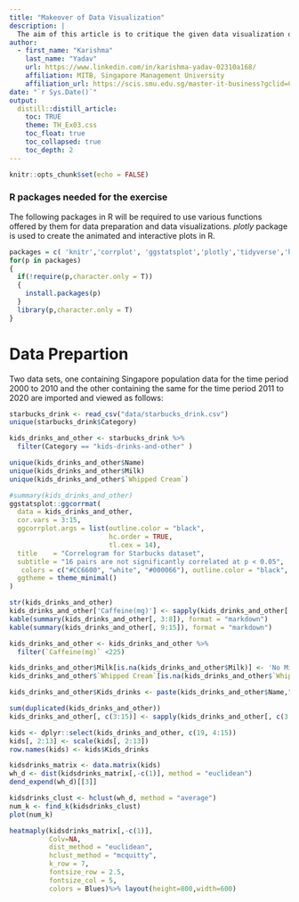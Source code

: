 ```yaml
---
title: "Makeover of Data Visualization"
description: |
  The aim of this article is to critique the given data visualization on Singapore Labour Force Participation Rate among different age-groups over the past 12 years and propose and build an improved visualization for the same using the Tableau Desktop interface.
author:
  - first_name: "Karishma"
    last_name: "Yadav"
    url: https://www.linkedin.com/in/karishma-yadav-02310a168/
    affiliation: MITB, Singapore Management University
    affiliation_url: https://scis.smu.edu.sg/master-it-business?gclid=Cj0KCQiAxc6PBhCEARIsAH8Hff3m7di7-Qidt0qZHh13hQZzJAvOyCn0sVtYwH-uROOAAnCuvNkgSc0aAnboEALw_wcB https://example.com/spacelysprokets
date: "`r Sys.Date()`"
output: 
  distill::distill_article:
    toc: TRUE
    theme: TH_Ex03.css
    toc_float: true
    toc_collapsed: true
    toc_depth: 2
---
```


```r
knitr::opts_chunk$set(echo = FALSE)
```

### R packages needed for the exercise
The following packages in R will be required to use various functions offered by them for data preparation and data visualizations. *plotly* package is used to create the animated and interactive plots in R.

```r
packages = c( 'knitr','corrplot', 'ggstatsplot','plotly','tidyverse','heatmaply','seriation', 'dendextend','reshape')
for(p in packages)
{
  if(!require(p,character.only = T))
  {
    install.packages(p)
  }
  library(p,character.only = T)
}
```

# Data Prepartion
Two data sets, one containing Singapore population data for the time period 2000 to 2010 and the other containing the same for the time period 2011 to 2020 are imported and viewed as follows:

```r
starbucks_drink <- read_csv("data/starbucks_drink.csv")
unique(starbucks_drink$Category)
```

```r
kids_drinks_and_other <- starbucks_drink %>%
  filter(Category == "kids-drinks-and-other" )

unique(kids_drinks_and_other$Name)
unique(kids_drinks_and_other$Milk)
unique(kids_drinks_and_other$`Whipped Cream`)

```
```r
#summary(kids_drinks_and_other)
ggstatsplot::ggcorrmat(
  data = kids_drinks_and_other, 
  cor.vars = 3:15,
  ggcorrplot.args = list(outline.color = "black", 
                         hc.order = TRUE,
                         tl.cex = 14),
  title    = "Correlogram for Starbucks dataset",
  subtitle = "16 pairs are not significantly correlated at p < 0.05",
   colors = c("#CC6600", "white", "#000066"), outline.color = "black",
  ggtheme = theme_minimal()
)
```
```r
str(kids_drinks_and_other)
kids_drinks_and_other['Caffeine(mg)'] <- sapply(kids_drinks_and_other['Caffeine(mg)'], as.numeric)
kable(summary(kids_drinks_and_other[, 3:8]), format = "markdown")
kable(summary(kids_drinks_and_other[, 9:15]), format = "markdown")
```

```r
kids_drinks_and_other <- kids_drinks_and_other %>%
  filter(`Caffeine(mg)` <225)
```

```r
kids_drinks_and_other$Milk[is.na(kids_drinks_and_other$Milk)] <- 'No Milk'
kids_drinks_and_other$`Whipped Cream`[is.na(kids_drinks_and_other$`Whipped Cream`)] <- 'No Whipped Cream'
```


```r
kids_drinks_and_other$Kids_drinks <- paste(kids_drinks_and_other$Name,"_",kids_drinks_and_other$Milk,"_", kids_drinks_and_other$`Whipped Cream`,"-", kids_drinks_and_other$Size)

```
```r
sum(duplicated(kids_drinks_and_other))
kids_drinks_and_other[, c(3:15)] <- sapply(kids_drinks_and_other[, c(3:15)], as.numeric)

```

```r
kids <- dplyr::select(kids_drinks_and_other, c(19, 4:15))
kids[, 2:13] <- scale(kids[, 2:13])
row.names(kids) <- kids$Kids_drinks

```


```r
kidsdrinks_matrix <- data.matrix(kids)
wh_d <- dist(kidsdrinks_matrix[,-c(1)], method = "euclidean")
dend_expend(wh_d)[[3]]

```
```r
kidsdrinks_clust <- hclust(wh_d, method = "average")
num_k <- find_k(kidsdrinks_clust)
plot(num_k)

```

```r
heatmaply(kidsdrinks_matrix[,-c(1)],
          Colv=NA,
          dist_method = "euclidean",
          hclust_method = "mcquitty",
          k_row = 7,
          fontsize_row = 2.5,
          fontsize_col = 5,
          colors = Blues)%>% layout(height=800,width=600)
```





